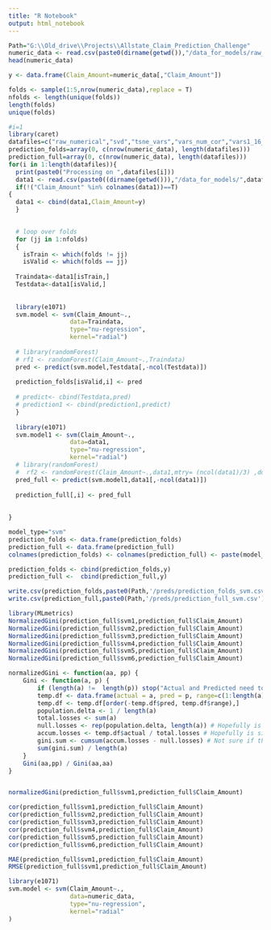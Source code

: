 ```yaml
---
title: "R Notebook"
output: html_notebook
---
```


```r
Path="G:\\Old_drive\\Projects\\Allstate_Claim_Prediction_Challenge"
numeric_data <- read.csv(paste0(dirname(getwd()),"/data_for_models/raw_numerical.csv")) #Reading the data
head(numeric_data)

```



```r
y <- data.frame(Claim_Amount=numeric_data[,"Claim_Amount"])
```

```r
folds <- sample(1:5,nrow(numeric_data),replace = T)
nfolds <- length(unique(folds))
length(folds)
unique(folds)
```



```r

#i=1
library(caret)
datafiles=c("raw_numerical","svd","tsne_vars","vars_num_cor","vars1_16_PCA","Yeo_trn_vars","vars_categ_dummy")
prediction_folds=array(0, c(nrow(numeric_data), length(datafiles)))
prediction_full=array(0, c(nrow(numeric_data), length(datafiles)))
for(i in 1:length(datafiles)){
  print(paste0("Processing on ",datafiles[i]))
  data1 <- read.csv(paste0((dirname(getwd())),"/data_for_models/",datafiles[i],".csv"))
  if(!("Claim_Amount" %in% colnames(data1))==T)
{
  data1 <- cbind(data1,Claim_Amount=y)
  }

  
  # loop over folds 
  for (jj in 1:nfolds)
  {
    isTrain <- which(folds != jj)
    isValid <- which(folds == jj)
    
  Traindata<-data1[isTrain,]
  Testdata<-data1[isValid,]
  
  
  library(e1071)
  svm.model <- svm(Claim_Amount~.,
                 data=Traindata,
                 type="nu-regression",
                 kernel="radial")
  
  # library(randomForest)
  # rf1 <- randomForest(Claim_Amount~.,Traindata)
  pred <- predict(svm.model,Testdata[,-ncol(Testdata)])
  
  prediction_folds[isValid,i] <- pred
  
  # predict<- cbind(Testdata,pred)
  # prediction1 <- cbind(prediction1,predict)
  }
  
  library(e1071)
  svm.model1 <- svm(Claim_Amount~.,
                 data=data1,
                 type="nu-regression",
                 kernel="radial")
  # library(randomForest)
  #  rf2 <- randomForest(Claim_Amount~.,data1,mtry= (ncol(data1)/3) ,do.trace=T)
  pred_full <- predict(svm.model1,data1[,-ncol(data1)])
  
  prediction_full[,i] <- pred_full
  
  
}

```




```r
model_type="svm"
prediction_folds <- data.frame(prediction_folds)
prediction_full <- data.frame(prediction_full)
colnames(prediction_folds) <- colnames(prediction_full) <- paste(model_type, 1:ncol(prediction_full), sep = "")

prediction_folds <- cbind(prediction_folds,y)
prediction_full <-  cbind(prediction_full,y)
```




```r
write.csv(prediction_folds,paste0(Path,'/preds/prediction_folds_svm.csv'),row.names = F)
write.csv(prediction_full,paste0(Path,'/preds/prediction_full_svm.csv'),row.names = F)
```





```r
library(MLmetrics)
NormalizedGini(prediction_full$svm1,prediction_full$Claim_Amount)
NormalizedGini(prediction_full$svm2,prediction_full$Claim_Amount)
NormalizedGini(prediction_full$svm3,prediction_full$Claim_Amount)
NormalizedGini(prediction_full$svm4,prediction_full$Claim_Amount)
NormalizedGini(prediction_full$svm5,prediction_full$Claim_Amount)
NormalizedGini(prediction_full$svm6,prediction_full$Claim_Amount)

```




```r
normalizedGini <- function(aa, pp) {
    Gini <- function(a, p) {
        if (length(a) !=  length(p)) stop("Actual and Predicted need to be equal lengths!")
        temp.df <- data.frame(actual = a, pred = p, range=c(1:length(a)))
        temp.df <- temp.df[order(-temp.df$pred, temp.df$range),]
        population.delta <- 1 / length(a)
        total.losses <- sum(a)
        null.losses <- rep(population.delta, length(a)) # Hopefully is similar to accumulatedPopulationPercentageSum
        accum.losses <- temp.df$actual / total.losses # Hopefully is similar to accumulatedLossPercentageSum
        gini.sum <- cumsum(accum.losses - null.losses) # Not sure if this is having the same effect or not
        sum(gini.sum) / length(a)
    }
    Gini(aa,pp) / Gini(aa,aa)
}


normalizedGini(prediction_full$svm1,prediction_full$Claim_Amount)
```





```r
cor(prediction_full$svm1,prediction_full$Claim_Amount)
cor(prediction_full$svm2,prediction_full$Claim_Amount)
cor(prediction_full$svm3,prediction_full$Claim_Amount)
cor(prediction_full$svm4,prediction_full$Claim_Amount)
cor(prediction_full$svm5,prediction_full$Claim_Amount)
cor(prediction_full$svm6,prediction_full$Claim_Amount)
```





```r
MAE(prediction_full$svm1,prediction_full$Claim_Amount)
RMSE(prediction_full$svm1,prediction_full$Claim_Amount)

```









```r

library(e1071)
svm.model <- svm(Claim_Amount~.,
                 data=numeric_data,
                 type="nu-regression",
                 kernel="radial"
)
```
